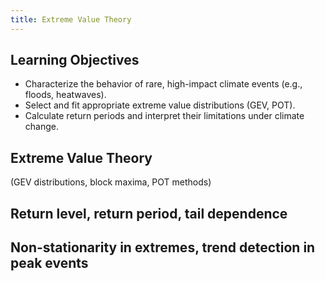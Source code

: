 ```yaml
---
title: Extreme Value Theory
---
```


## Learning Objectives {.unnumbered}

- Characterize the behavior of rare, high-impact climate events (e.g., floods, heatwaves).
- Select and fit appropriate extreme value distributions (GEV, POT).
- Calculate return periods and interpret their limitations under climate change.

## Extreme Value Theory
 (GEV distributions, block maxima, POT methods)

## Return level, return period, tail dependence

## Non-stationarity in extremes, trend detection in peak events